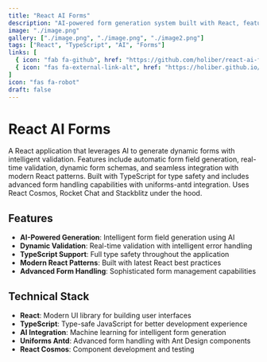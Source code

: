 ```yaml
---
title: "React AI Forms"
description: "AI-powered form generation system built with React, featuring dynamic form creation and field validation."
image: "./image.png"
gallery: ["./image.png", "./image.png", "./image2.png"]
tags: ["React", "TypeScript", "AI", "Forms"]
links: [
  { icon: "fab fa-github", href: "https://github.com/holiber/react-ai-forms" },
  { icon: "fas fa-external-link-alt", href: "https://holiber.github.io/react-ai-forms/" }
]
icon: "fas fa-robot"
draft: false
---
```


# React AI Forms

A React application that leverages AI to generate dynamic forms with intelligent validation. Features include automatic form field generation, real-time validation, dynamic form schemas, and seamless integration with modern React patterns. Built with TypeScript for type safety and includes advanced form handling capabilities with uniforms-antd integration. Uses React Cosmos, Rocket Chat and Stackblitz under the hood.

## Features

- **AI-Powered Generation**: Intelligent form field generation using AI
- **Dynamic Validation**: Real-time validation with intelligent error handling
- **TypeScript Support**: Full type safety throughout the application
- **Modern React Patterns**: Built with latest React best practices
- **Advanced Form Handling**: Sophisticated form management capabilities

## Technical Stack

- **React**: Modern UI library for building user interfaces
- **TypeScript**: Type-safe JavaScript for better development experience
- **AI Integration**: Machine learning for intelligent form generation
- **Uniforms Antd**: Advanced form handling with Ant Design components
- **React Cosmos**: Component development and testing
